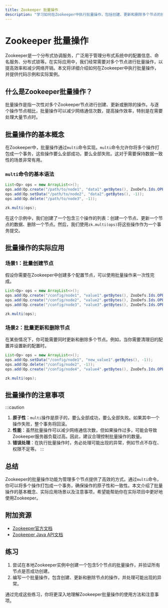 ```yaml
---
title: Zookeeper 批量操作
description: "学习如何在Zookeeper中执行批量操作，包括创建、更新和删除多个节点的技巧。本文适合初学者，包含代码示例和实际案例。"
---
```


# Zookeeper 批量操作

Zookeeper是一个分布式协调服务，广泛用于管理分布式系统中的配置信息、命名服务、分布式锁等。在实际应用中，我们经常需要对多个节点进行批量操作，以提高效率和减少网络开销。本文将详细介绍如何在Zookeeper中执行批量操作，并提供代码示例和实际案例。

## 什么是Zookeeper批量操作？

批量操作是指一次性对多个Zookeeper节点进行创建、更新或删除的操作。与逐个操作节点相比，批量操作可以减少网络通信次数，提高操作效率，特别是在需要处理大量节点时。

## 批量操作的基本概念

在Zookeeper中，批量操作通过`multi`命令实现。`multi`命令允许你将多个操作打包成一个事务，这些操作要么全部成功，要么全部失败。这对于需要保持数据一致性的场景非常有用。

### `multi`命令的基本语法

```java
List<Op> ops = new ArrayList<>();
ops.add(Op.create("/path/to/node1", "data1".getBytes(), ZooDefs.Ids.OPEN_ACL_UNSAFE, CreateMode.PERSISTENT));
ops.add(Op.setData("/path/to/node2", "data2".getBytes(), -1));
ops.add(Op.delete("/path/to/node3", -1));

zk.multi(ops);
```

在这个示例中，我们创建了一个包含三个操作的列表：创建一个节点、更新一个节点的数据、删除一个节点。然后，我们使用`zk.multi(ops)`将这些操作作为一个事务提交。

## 批量操作的实际应用

### 场景1：批量创建节点

假设你需要在Zookeeper中创建多个配置节点，可以使用批量操作来一次性完成。

```java
List<Op> ops = new ArrayList<>();
ops.add(Op.create("/config/node1", "value1".getBytes(), ZooDefs.Ids.OPEN_ACL_UNSAFE, CreateMode.PERSISTENT));
ops.add(Op.create("/config/node2", "value2".getBytes(), ZooDefs.Ids.OPEN_ACL_UNSAFE, CreateMode.PERSISTENT));
ops.add(Op.create("/config/node3", "value3".getBytes(), ZooDefs.Ids.OPEN_ACL_UNSAFE, CreateMode.PERSISTENT));

zk.multi(ops);
```

### 场景2：批量更新和删除节点

在某些情况下，你可能需要同时更新和删除多个节点。例如，当你需要清理旧的配置并设置新的配置时。

```java
List<Op> ops = new ArrayList<>();
ops.add(Op.setData("/config/node1", "new_value1".getBytes(), -1));
ops.add(Op.delete("/config/node2", -1));
ops.add(Op.create("/config/node4", "value4".getBytes(), ZooDefs.Ids.OPEN_ACL_UNSAFE, CreateMode.PERSISTENT));

zk.multi(ops);
```

## 批量操作的注意事项

:::caution
1. **原子性**：`multi`操作是原子的，要么全部成功，要么全部失败。如果其中一个操作失败，整个事务将回滚。
2. **性能**：虽然批量操作可以减少网络通信次数，但如果操作过多，可能会导致Zookeeper服务器负载过高。因此，建议合理控制批量操作的数量。
3. **错误处理**：在执行批量操作时，务必处理可能出现的异常，例如节点不存在、权限不足等。
:::

## 总结

Zookeeper的批量操作功能为管理多个节点提供了高效的方式。通过`multi`命令，你可以将多个操作打包成一个事务，确保操作的原子性和一致性。本文介绍了批量操作的基本概念、实际应用场景以及注意事项，希望能帮助你在实际项目中更好地使用Zookeeper。

## 附加资源

- [Zookeeper官方文档](https://zookeeper.apache.org/doc/current/)
- [Zookeeper Java API文档](https://zookeeper.apache.org/doc/current/api/index.html)

## 练习

1. 尝试在本地Zookeeper实例中创建一个包含5个节点的批量操作，并验证所有节点是否成功创建。
2. 编写一个批量操作，包含创建、更新和删除节点的操作，并处理可能出现的异常。

通过完成这些练习，你将更深入地理解Zookeeper批量操作的使用方法和注意事项。